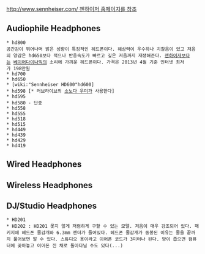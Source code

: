 [[http://www.sennheiser.com/ 젠하이저 홈페이지를 참조]]

== Audiophile Headphones ==
 * hd800
 공간감이 뛰어나며 밝은 성향이 특징적인 헤드폰이다. 해상력이 우수하나 치찰음이 있고 저음의 양감은 hd650보다 적으나 반응속도가 빠르고 깊은 저음까지 재생해준다. [[젠하이저]]보다는 [[베이어다이나믹]]의 소리에 가까운 헤드폰이다. 가격은 2013년 4월 기준 인터넷 최저가 198만원
 * hd700
 * hd650
 * [wiki:"Sennheiser HD600"hd600]
 * hd598 [* 러브라이브의 [[소노다 우미]]가 사용한다]
 * hd595
 * hd580 - 단종
 * hd558
 * hd555
 * hd518
 * hd515
 * hd449
 * hd439
 * hd429
 * hd419
== Wired Headphones ==
== Wireless Headphones ==
== DJ/Studio Headphones ==
 * HD201
 * HD202 : HD201 못지 않게 저렴하게 구할 수 있는 모델. 저음이 매우 강조되어 있다. 패키지에 헤드폰 줄감개와 6.3mm 젠더가 들어있다. 헤드폰 줄감개가 동봉된 이유는 줄을 끝까지 풀어보면 알 수 있다. 스튜디오 용이라고 이어폰 코드가 3미터나 된다. 방이 좁으면 컴퓨터에 꽂아놓고 이어폰 낀 채로 돌아다닐 수도 있다(...)

